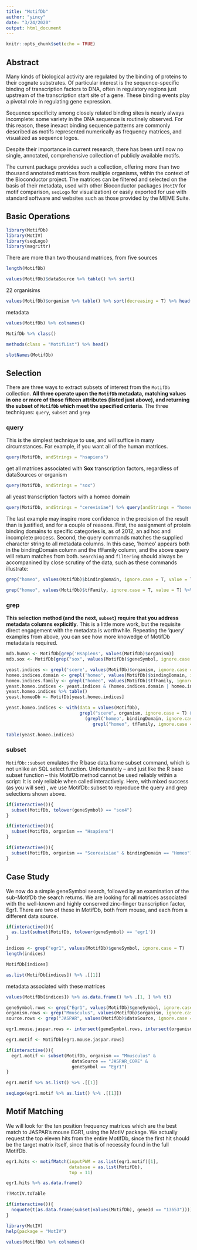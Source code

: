 ```yaml
---
title: "MotifDb"
author: "yincy"
date: "3/24/2020"
output: html_document
---
```


```r
knitr::opts_chunk$set(echo = TRUE)
```


## Abstract  
Many kinds of biological activity are regulated by the binding of proteins to their cognate substrates. Of particular interest is the sequence-specific binding of transcription factors to DNA, often in regulatory regions just upstream of the transcription start site of a gene. These binding events play a pivotal role in regulating gene expression.   

Sequence specificity among closely related binding sites is nearly always incomplete: some variety in the DNA sequence is routinely observed. For this reason, these inexact binding sequence patterns are commonly described as motifs represented numerically as frequency matrices, and visualized as sequence logos.   

Despite their importance in current research, there has been until now no single, annotated, comprehensive collection of publicly available motifs.   

The current package provides such a collection, offering more than two thousand annotated matrices from multiple organisms, within the context of the Bioconductor project. The matrices can be filtered and selected on the basis of their metadata, used with other Bioconductor packages (`MotIV` for motif comparison, `seqLogo` for visualization) or easily exported for use with standard software and websites such as those provided by the MEME Suite.    

## Basic Operations 
```r
library(MotifDb)
library(MotIV)
library(seqLogo)
library(magrittr)
```

There are more than two thousand matrices, from five sources  
```r
length(MotifDb)
```

```r
values(MotifDb)$dataSource %>% table() %>% sort()
```

22 organisims  
```r
values(MotifDb)$organism %>% table() %>% sort(decreasing = T) %>% head()
```

metadata  
```r
values(MotifDb) %>% colnames()
```

```r
MotifDb %>% class()
```

```r
methods(class = "MotifList") %>% head()
```

```r
slotNames(MotifDb)
```

## Selection  
There are three ways to extract subsets of interest from the `MotifDb` collection. **All three operate upon the `MotifDb` metadata, matching values in one or more of those fifteen attributes (listed just above), and returning the subset of `MotifDb` which meet the specified criteria**. The three techniques: `query`, `subset` and `grep`  

### query  
This is the simplest technique to use, and will suffice in many circumstances. For example, if you want all of the human matrices.  
```r
query(MotifDb, andStrings = "hsapiens")
```

get all matrices associated with **Sox** transcription factors, regardless of dataSources or organism  
```r
query(MotifDb, andStrings = "sox")
```

all yeast transcription factors with a homeo domain  
```r
query(MotifDb, andStrings = "cerevisiae") %>% query(andStrings = "homeo")
```

The last example may inspire more confidence in the precision of the result than is justified, and for a couple of reasons. First, the assignment of protein binding domains to specific categories is, as of 2012, an ad hoc and incomplete process. Second, the query commands matches the supplied character string to all metadata columns. In this case, ’homeo’ appears both in the bindingDomain column and the tfFamily column, and the above query will return matches from both. `Searching` and `filtering` should always be accompanined by close scrutiny of the data, such as these commands illustrate:  

```r
grep("homeo", values(MotifDb)$bindingDomain, ignore.case = T, value = T) %>% unique()
```

```r
grep("homeo", values(MotifDb)$tfFamily, ignore.case = T, value = T) %>% unique()
```

### grep  
**This selection method (and the next, `subset`) require that you address metadata columns explicitly**. This is a little more work, but the requisite direct engagement with the metadata is worthwhile. Repeating the ’query’ examples from above, you can see how more knowedge of MotifDb metadata is required.  

```r
mdb.human <- MotifDb[grep('Hsapiens', values(MotifDb)$organism)]
mdb.sox <- MotifDb[grep("sox", values(MotifDb)$geneSymbol, ignore.case = T)]

yeast.indices <- grepl('scere', values(MotifDb)$organism, ignore.case = T)
homeo.indices.domain <- grepl('homeo', values(MotifDb)$bindingDomain, ignore.case = T)
homeo.indices.family <- grepl("homeo", values(MotifDb)$tfFamily, ignore.case = T)
yeast.homeo.indices <- yeast.indices & (homeo.indices.domain | homeo.indices.family)
yeast.homeo.indices %>% table()
yeast.homeoDb <- MotifDb[yeast.homeo.indices]
```

```r
yeast.homeo.indices <- with(data = values(MotifDb), 
                            grepl("scere", organism, ignore.case = T) &
                              (grepl('homeo', bindingDomain, ignore.case = T) |
                                 grepl("homeo", tfFamily, ignore.case = T)))

table(yeast.homeo.indices)
```


### subset  
`MotifDb::subset` emulates the R base data.frame subset command, which is not unlike an SQL select function. Unfortunately – and just like the R base subset function – this MotifDb method cannot be used reliably within a script: It is only reliable when called interactively. Here, with mixed success (as you will see) , we use MotifDb::subset to reproduce the query and grep selections shown above.  
```r
if(interactive()){
  subset(MotifDb, tolower(geneSymbol) == "sox4")
}
```

```r
if(interactive()){
  subset(MotifDb, organism == "Hsapiens")
}
```

```r
if(interactive()){
  subset(MotifDb, organism == "Scerevisiae" & bindingDomain == "Homeo")
}
```


## Case Study  
We now do a simple geneSymbol search, followed by an examination of the sub-MotifDb the search returns. We are looking for all matrices associated with the well-known and highly conserved zinc-finger transcription factor, Egr1. There are two of these in MotifDb, both from mouse, and each from a different data source.  

```r
if(interactive()){
  as.list(subset(MotifDb, tolower(geneSymbol) == 'egr1'))
}
```

```r
indices <- grep("egr1", values(MotifDb)$geneSymbol, ignore.case = T)
length(indices)
```

```r
MotifDb[indices]
```

```r
as.list(MotifDb[indices]) %>% .[[1]]
```

metadata associated with these matrices  
```r
values(MotifDb[indices]) %>% as.data.frame() %>% .[1, ] %>% t() 
```

```r
geneSymbol.rows <- grep("Egr1", values(MotifDb)$geneSymbol, ignore.case = T)
organism.rows <- grep("Mmusculus", values(MotifDb)$organism, ignore.case = T)
source.rows <- grep("JASPAR", values(MotifDb)$dataSource, ignore.case = T)

egr1.mouse.jaspar.rows <- intersect(geneSymbol.rows, intersect(organism.rows, source.rows))
```

```r
egr1.motif <- MotifDb[egr1.mouse.jaspar.rows]
```

```r
if(interactive()){
  egr1.motif <- subset(MotifDb, organism == "Mmusculus" &
                         dataSource == "JASPAR_CORE" &
                         geneSymbol == "Egr1")
}
```

```r
egr1.motif %>% as.list() %>% .[[1]]
```
 
```r
seqLogo(egr1.motif %>% as.list() %>% .[[1]])
```


## Motif Matching  
We will look for the ten position frequency matrices which are the best match to JASPAR’s mouse EGR1, using the MotIV package. We actually request the top eleven hits from the entire MotifDb, since the first hit should be the target matrix itself, since that is of necessity found in the full MotifDb.  
```r
egr1.hits <- motifMatch(inputPWM = as.list(egr1.motif)[1], 
                        database = as.list(MotifDb), 
                        top = 11)
```

```r
egr1.hits %>% as.data.frame()
```


```r
??MotIV.toTable
```


```r
if(interactive()){
  noquote(t(as.data.frame(subset(values(MotifDb), geneId == "13653"))))
}
```

```r
library(MotIV)
help(package = "MotIV")
```

```r
values(MotifDb) %>% colnames()
```


